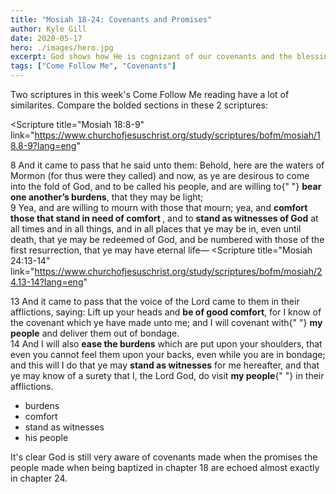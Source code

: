 ```yaml
---
title: "Mosiah 18-24: Covenants and Promises"
author: Kyle Gill
date: 2020-05-17
hero: ./images/hero.jpg
excerpt: God shows how He is cognizant of our covenants and the blessings that come from keeping them
tags: ["Come Follow Me", "Covenants"]
---
```


Two scriptures in this week's Come Follow Me reading have a lot of similarites. Compare the bolded sections in these 2 scriptures:

<Scripture
  title="Mosiah 18:8-9"
  link="https://www.churchofjesuschrist.org/study/scriptures/bofm/mosiah/18.8-9?lang=eng"
>
  8 And it came to pass that he said unto them: Behold, here are the waters of
  Mormon (for thus were they called) and now, as ye are desirous to come into
  the fold of God, and to be called his people, and are willing to{" "}
  <b>bear one another’s burdens</b>, that they may be light;
  <br />9 Yea, and are willing to mourn with those that mourn; yea, and <b>
    comfort those that stand in need of comfort
  </b>, and to <b>stand as witnesses of God</b> at all times and in all things, and
  in all places that ye may be in, even until death, that ye may be redeemed of God,
  and be numbered with those of the first resurrection, that ye may have eternal
  life—
</Scripture>
<Scripture
  title="Mosiah 24:13-14"
  link="https://www.churchofjesuschrist.org/study/scriptures/bofm/mosiah/24.13-14?lang=eng"
>
  13 And it came to pass that the voice of the Lord came to them in their
  afflictions, saying: Lift up your heads and <b>be of good comfort</b>, for I
  know of the covenant which ye have made unto me; and I will covenant with{" "}
  <b>my people</b> and deliver them out of bondage.
  <br />
  14 And I will also <b>ease the burdens</b> which are put upon your shoulders,
  that even you cannot feel them upon your backs, even while you are in bondage;
  and this will I do that ye may <b>stand as witnesses</b> for me hereafter, and
  that ye may know of a surety that I, the Lord God, do visit <b>my people</b>{" "}
  in their afflictions.
</Scripture>

- burdens
- comfort
- stand as witnesses
- his people

It's clear God is still very aware of covenants made when the promises the people made when being baptized in chapter 18 are echoed almost exactly in chapter 24.
